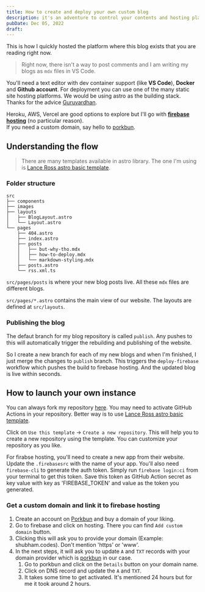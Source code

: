 ```yaml
---
title: How to create and deploy your own custom blog 
description: it's an adventure to control your contents and hosting platforms
pubDate: Dec 05, 2022
draft:
---
```


This is how I quickly hosted the platform where this blog exists that you are reading right now.

> Right now, there isn't a way to post comments and I am writing my blogs as `mdx` files in VS Code.

You'll need a text editor with dev container support (like **VS Code**), **Docker** and **Github account**. 
For deployment you can use one of the many static site hosting platforms. 
We would be using astro as the building stack. Thanks for the advice [Guruvardhan](https://mobile.twitter.com/guruxkancharla).

Heroku, AWS, Vercel are good options to explore but I'll go with **[firebase hosting](https://firebase.google.com/)** (no particular reason).   
If you need a custom domain, say hello to [porkbun](https://porkbun.com/). 

## Understanding the flow

> There are many templates available in astro library. The one I'm using is [Lance Ross astro basic template](https://github.com/lancerossdev/astro-basic-blog).

### Folder structure

```
src
├── components
├── images
├── layouts
│   ├── BlogLayout.astro
│   └── Layout.astro
└── pages
    ├── 404.astro
    ├── index.astro
    ├── posts
    │   ├── but-why-tho.mdx
    │   ├── how-to-deploy.mdx
    │   └── markdown-styling.mdx
    ├── posts.astro
    └── rss.xml.ts
```

`src/pages/posts` is where your new blog posts live. All these `mdx` files are different blogs.

`src/pages/*.astro` contains the main view of our website. The layouts are defined at `src/layouts`.

### Publishing the blog

The defaut branch for my blog repository is called `publish`. 
Any pushes to this will automatically trigger the rebuilding and publishing of the website.

So I create a new branch for each of my new blogs and when I'm finished, I just merge the changes to `publish` branch.
This triggers the `deploy-firebase` workflow which pushes the build to firebase hosting. 
And the updated blog is live within seconds.

## How to launch your own instance

You can always fork my repository [here](https://github.com/UnresolvedCold/blog). 
You may need to activate GitHub Actions in your repository.
Better way is to use [Lance Ross astro basic template](https://github.com/lancerossdev/astro-basic-blog).

<BlogImage src={UseGithubTemplate} alt="Lance Ross create repo from template" />

Click on `Use this template` -> `Create a new repository`. This will help you to create a new repository using the template.
You can customize your repository as you like.

For firabse hosting, you'll need to create a new app from their website. Update the `.firebasesrc` with the name of your app. 
You'll also need `firebase-cli` to generate the auth token. Simply run `firebase login:ci` from your terminal to get this token. 
Save this token as GitHub Action secret as key value with key as 'FIREBASE_TOKEN' and value as the token you generated.

### Get a custom domain and link it to firebase hosting

1. Create an account on [Porkbun](porkbun.com) and buy a domain of your liking.
1. Go to firebase and click on hosting. There you can find `Add custom domain` button. 
1. Clicking this will ask you to provide your domain (Example: shubham.codes). Don't mention 'https' or 'www'.
1. In the next steps, it will ask you to update `A` and `TXT` records with your domain provider which is [porkbun](porkbun.com) in our case.
    1. Go to porkbun and click on the `Details` button on your domain name.
    1. Click on DNS record and update the `A` and `TXT`.
    1. It takes some time to get activated. It's mentioned 24 hours but for me it took around 2 hours.  
